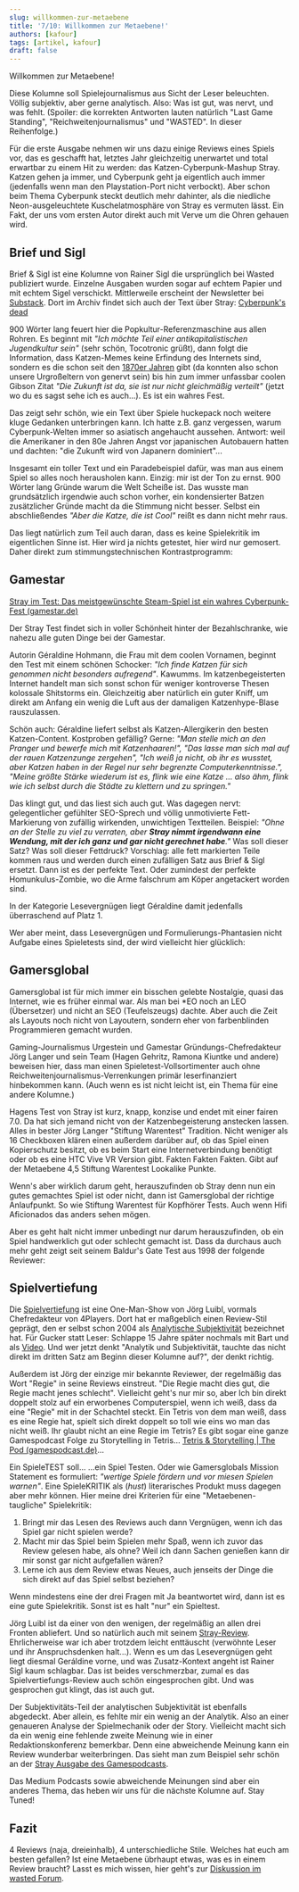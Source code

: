 ```yaml
---
slug: willkommen-zur-metaebene
title: '7/10: Willkommen zur Metaebene!'
authors: [kafour]
tags: [artikel, kafour]
draft: false
---
```


Willkommen zur Metaebene!

Diese Kolumne soll Spielejournalismus aus Sicht der Leser beleuchten. Völlig subjektiv, aber gerne analytisch. Also: Was ist gut, was nervt, und was fehlt.
(Spoiler: die korrekten Antworten lauten natürlich "Last Game Standing", "Reichweitenjournalismus" und "WASTED". In dieser Reihenfolge.)

Für die erste Ausgabe nehmen wir uns dazu einige Reviews eines Spiels vor, das es geschafft hat, letztes Jahr gleichzeitig unerwartet und total erwartbar zu einem Hit zu werden: das Katzen-Cyberpunk-Mashup Stray.
Katzen gehen ja immer, und Cyberpunk geht ja eigentlich auch immer (jedenfalls wenn man den Playstation-Port nicht verbockt). 
Aber schon beim Thema Cyberpunk steckt deutlich mehr dahinter, als die niedliche Neon-ausgeleuchtete Kuschelatmosphäre von Stray es vermuten lässt. Ein Fakt, der uns vom ersten Autor direkt auch mit Verve um die Ohren gehauen wird.

<!--truncate-->

## Brief und Sigl

Brief & Sigl ist eine Kolumne von Rainer Sigl die ursprünglich bei Wasted publiziert wurde.
Einzelne Ausgaben wurden sogar auf echtem Papier und mit echtem Sigel verschickt.
Mittlerweile erscheint der Newsletter bei [Substack](https://rainersigl.substack.com/).
Dort im Archiv findet sich auch der Text über Stray: [Cyberpunk's dead](https://rainersigl.substack.com/p/cyberpunks-dead-23-03-18)

900 Wörter lang feuert hier die Popkultur-Referenzmaschine aus allen Rohren. Es beginnt mit *"Ich möchte Teil einer antikapitalistischen Jugendkultur sein"*
(sehr schön, Tocotronic grüßt), dann folgt die Information, dass Katzen-Memes keine Erfindung des Internets sind, sondern es die schon seit den [1870er Jahren](https://en.wikipedia.org/wiki/Lolcat) gibt
(da konnten also schon unsere Urgroßeltern von genervt sein) bis hin zum immer unfassbar coolen Gibson Zitat *"Die Zukunft ist da, sie ist nur nicht gleichmäßig verteilt"*
(jetzt wo du es sagst sehe ich es auch...). Es ist ein wahres Fest.

Das zeigt sehr schön, wie ein Text über Spiele huckepack noch weitere kluge Gedanken unterbringen kann.
Ich hatte z.B. ganz vergessen, warum Cyberpunk-Welten immer so asiatisch angehaucht aussehen.
Antwort: weil die Amerikaner in den 80e Jahren Angst vor japanischen Autobauern hatten und dachten: "die Zukunft wird von Japanern dominiert"...

Insgesamt ein toller Text und ein Paradebeispiel dafür, was man aus einem Spiel so alles noch herausholen kann. Einzig: mir ist der Ton zu ernst.
900 Wörter lang Gründe warum die Welt Scheiße ist.
Das wusste man grundsätzlich irgendwie auch schon vorher, ein kondensierter Batzen zusätzlicher Gründe macht da die Stimmung nicht besser.
Selbst ein abschließendes *"Aber die Katze, die ist Cool"* reißt es dann nicht mehr raus.

Das liegt natürlich zum Teil auch daran, dass es keine Spielekritik im eigentlichen Sinne ist. Hier wird ja nichts getestet, hier wird nur gemosert. Daher direkt zum stimmungstechnischen Kontrastprogramm:

## Gamestar

[Stray im Test: Das meistgewünschte Steam-Spiel ist ein wahres Cyberpunk-Fest (gamestar.de)](https://www.gamestar.de/artikel/stray-im-test%2C3382572.html)

Der Stray Test findet sich in voller Schönheit hinter der Bezahlschranke, wie nahezu alle guten Dinge bei der Gamestar.

Autorin Géraldine Hohmann, die Frau mit dem coolen Vornamen, beginnt den Test mit einem schönen Schocker: *"Ich finde Katzen für sich genommen nicht besonders aufregend"*.
Kawumms. Im katzenbegeisterten Internet handelt man sich sonst schon für weniger kontroverse Thesen kolossale Shitstorms ein.
Gleichzeitig aber natürlich ein guter Kniff, um direkt am Anfang ein wenig die Luft aus der damaligen Katzenhype-Blase rauszulassen.

Schön auch: Géraldine liefert selbst als Katzen-Allergikerin den besten Katzen-Content. Kostproben gefällig?
Gerne:
 *"Man stelle mich an den Pranger und bewerfe mich mit Katzenhaaren!", "Das lasse man sich mal auf der rauen Katzenzunge zergehen",  "Ich weiß ja nicht, ob ihr es wusstet, aber Katzen haben in der Regel nur sehr begrenzte Computerkenntnisse.", "Meine größte Stärke wiederum ist es, flink wie eine Katze … also ähm, flink wie ich selbst durch die Städte zu klettern und zu springen."*

Das klingt gut, und das liest sich auch gut. Was dagegen nervt:
gelegentlicher gefühlter SEO-Sprech und völlig unmotivierte Fett-Markierung von zufällig wirkenden, unwichtigen Textteilen.
Beispiel: *"Ohne an der Stelle zu viel zu verraten, aber **Stray nimmt irgendwann eine Wendung, mit der ich ganz und gar nicht gerechnet habe**."*
Was soll dieser Satz? Was soll dieser Fettdruck? Vorschlag: alle fett markierten Teile kommen raus und werden durch einen zufälligen Satz aus Brief & Sigl ersetzt.
Dann ist es der perfekte Text. Oder zumindest der perfekte Homunkulus-Zombie, wo die Arme falschrum am Köper angetackert worden sind.

In der Kategorie Lesevergnügen liegt Géraldine damit jedenfalls überraschend auf Platz 1.

Wer aber meint, dass Lesevergnügen und Formulierungs-Phantasien nicht Aufgabe eines Spieletests sind, der wird vielleicht hier glücklich:

## Gamersglobal

Gamersglobal ist für mich immer ein bisschen gelebte Nostalgie, quasi das Internet, wie es früher einmal war.
Als man bei \*EO noch an LEO (Übersetzer) und nicht an SEO (Teufelszeugs) dachte. Aber auch die Zeit als Layouts noch nicht von Layoutern,
sondern eher von farbenblinden Programmieren gemacht wurden.

Gaming-Journalismus Urgestein und Gamestar Gründungs-Chefredakteur Jörg Langer und sein Team (Hagen Gehritz, Ramona Kiuntke und andere) beweisen hier,
dass man einen Spieletest-Vollsortimenter auch ohne Reichweitenjournalismus-Verrenkungen primär leserfinanziert hinbekommen kann.
(Auch wenn es ist nicht leicht ist, ein Thema für eine andere Kolumne.)

Hagens Test von Stray ist kurz, knapp, konzise und endet mit einer fairen 7.0. Da hat sich jemand nicht von der Katzenbegeisterung anstecken lassen.
Alles in bester Jörg Langer "Stiftung Warentest" Tradition.
Nicht weniger als 16 Checkboxen klären einen außerdem darüber auf, ob das Spiel einen Kopierschutz besitzt, ob es beim Start eine Internetverbindung benötigt
oder ob es eine HTC Vive VR Version gibt. Fakten Fakten Fakten. Gibt auf der Metaebene  4,5 Stiftung Warentest Lookalike Punkte.

Wenn's aber wirklich darum geht, herauszufinden ob Stray denn nun ein gutes gemachtes Spiel ist oder nicht, dann ist Gamersglobal der richtige Anlaufpunkt.
So wie Stiftung Warentest für Kopfhörer Tests. Auch wenn Hifi Aficionados das anders sehen mögen. 

Aber es geht halt nicht immer unbedingt nur darum herauszufinden, ob ein Spiel handwerklich gut oder schlecht gemacht ist. Dass da durchaus auch mehr geht zeigt seit seinem Baldur's Gate Test aus 1998 der folgende Reviewer:

## Spielvertiefung

Die [Spielvertiefung](https://www.spielvertiefung.de/) ist eine One-Man-Show von Jörg Luibl, vormals Chefredakteur von 4Players.
Dort hat er maßgeblich einen Review-Stil geprägt, den er selbst schon 2004 als [Analytische Subjektivität](https://www.4players.de/4players.php/kolumne/Spielkultur/70/Objektivitaet_Gibt_es_nicht.html) bezeichnet hat.
Für Gucker statt Leser: Schlappe 15 Jahre später nochmals mit Bart und als [Video](https://www.4players.de/4players.php/tvplayer/4PlayersTV/Alle/8282/136105/Der_4P-Kommentar/Objektiv_subjektiv__-_ja_was_denn_jetzt.html).
Und wer jetzt denkt "Analytik und Subjektivität, tauchte das nicht direkt im dritten Satz am Beginn dieser Kolumne auf?", der denkt richtig.

Außerdem ist Jörg der einzige mir bekannte Reviewer, der regelmäßig das Wort "Regie" in seine Reviews einstreut. "Die Regie macht dies gut, die Regie macht jenes schlecht".
Vielleicht geht's nur mir so, aber Ich bin direkt doppelt stolz auf ein erworbenes Computerspiel, wenn ich weiß, dass da eine "Regie" mit in der Schachtel steckt.
Ein Tetris von dem man weiß, dass es eine Regie hat, spielt sich direkt doppelt so toll wie eins wo man das nicht weiß. Ihr glaubt nicht an eine Regie im Tetris? 
Es gibt sogar eine ganze Gamespodcast Folge zu Storytelling in Tetris... [Tetris & Storytelling | The Pod (gamespodcast.de)](https://www.gamespodcast.de/2019/05/21/tetris-storytelling/)...

Ein SpieleTEST soll... ...ein Spiel Testen. Oder wie Gamersglobals Mission Statement es formuliert: *"wertige Spiele fördern und vor miesen Spielen warnen"*. 
Eine SpieleKRITIK als (*hust*) literarisches Produkt muss dagegen aber mehr können. Hier meine drei Kriterien für eine "Metaebenen-taugliche" Spielekritik:

1. Bringt mir das Lesen des Reviews auch dann Vergnügen, wenn ich das Spiel gar nicht spielen werde?
2. Macht mir das Spiel beim Spielen mehr Spaß, wenn ich zuvor das Review gelesen habe, als ohne? Weil ich dann Sachen genießen kann dir mir sonst gar nicht aufgefallen wären?
3. Lerne ich aus dem Review etwas Neues, auch jenseits der Dinge die sich direkt auf das Spiel selbst beziehen?

Wenn mindestens eine der drei Fragen mit Ja beantwortet wird, dann ist es eine gute Spielekritik. Sonst ist es halt "nur" ein Spieltest.

Jörg Luibl ist da einer von den wenigen, der regelmäßig an allen drei Fronten abliefert. Und so natürlich auch mit seinem [Stray-Review](https://www.spielvertiefung.de/post/stray-in-der-rezension-zum-lesen-und-h%C3%B6ren). 
Ehrlicherweise war ich aber trotzdem leicht enttäuscht (verwöhnte Leser und ihr Anspruchsdenken halt...).
Wenn es um das Lesevergnügen geht liegt diesmal Geráldine vorne, und was Zusatz-Kontext angeht ist Rainer Sigl kaum schlagbar.
Das ist beides verschmerzbar, zumal es das Spielvertiefungs-Review auch schön eingesprochen gibt. Und was gesprochen gut klingt, das ist auch gut.

Der Subjektivitäts-Teil der analytischen Subjektivität ist ebenfalls abgedeckt. Aber allein, es fehlte mir ein wenig an der Analytik.
Also an einer genaueren Analyse der Spielmechanik oder der Story.
Vielleicht macht sich da ein wenig eine fehlende zweite Meinung wie in einer Redaktionskonferenz bemerkbar. Denn eine abweichende Meinung kann ein Review wunderbar weiterbringen.
Das sieht man zum Beispiel sehr schön an der [Stray Ausgabe des Gamespodcasts](https://www.gamespodcast.de/2022/07/24/runde-381-mieeetz-aka-stray/).

Das Medium Podcasts sowie abweichende Meinungen sind aber ein anderes Thema, das heben wir uns für die nächste Kolumne auf. Stay Tuned!

## Fazit

4 Reviews (naja, dreieinhalb), 4 unterschiedliche Stile.
Welches hat euch am besten gefallen? Ist eine Metaebene übrhaupt etwas, was es in einem Review braucht? Lasst es mich wissen, hier geht's zur [Diskussion im wasted Forum](https://community.wasted.de/c/m10z/11).
